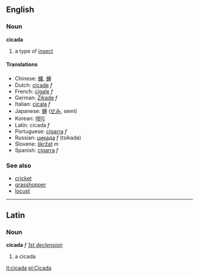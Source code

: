 ==English==
===Noun===
'''cicada'''

# a type of [[insect]]<!-- please improve -->

====Translations====
*Chinese: [[蟬]], [[蝉]]
*Dutch: [[cicade]] ''f''
*French: [[cigale]] ''f''
*German: [[Zikade]] ''f''
*Italian: [[cicala]] ''f''
*Japanese: [[蝉]] ([[せみ]], semi)
*Korean: [[매미]]
*Latin: cicada ''f''
*Portuguese: [[cigarra]] ''f''
*Russian: [[цикада]] ''f'' (tsikada)
*Slovene: [[škržat]] ''m''
*Spanish: [[cigarra]] ''f''

===See also===
*[[cricket]]
*[[grasshopper]]
*[[locust]]

----

==Latin==
===Noun===
'''cicada''' ''f'' ''[[Wiktionary Appendix:Latin first declension|1st declension]]''

#a cicada

[[it:cicada]]
[[pl:Cicada]]